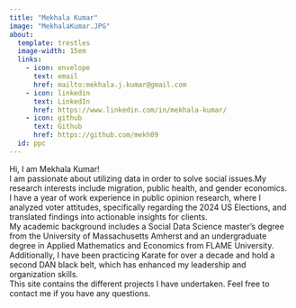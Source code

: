 ```yaml
---
title: "Mekhala Kumar"
image: "MekhalaKumar.JPG"
about: 
  template: trestles
  image-width: 15em
  links:
    - icon: envelope
      text: email
      href: mailto:mekhala.j.kumar@gmail.com
    - icon: linkedin
      text: LinkedIn
      href: https://www.linkedin.com/in/mekhala-kumar/
    - icon: github
      text: Github
      href: https://github.com/mekh09
  id: ppc
---
```


::: {#ppc}
Hi, I am Mekhala Kumar! <br> I am passionate about utilizing data in order to solve social issues.My research interests include migration, public health, and gender economics.<br> I have a year of work experience in public opinion research, where I analyzed voter attitudes, specifically regarding the 2024 US Elections, and translated findings into actionable insights for clients.<br> My academic background includes a Social Data Science master's degree from the University of Massachusetts Amherst and an undergraduate degree in Applied Mathematics and Economics from FLAME University. <br> Additionally, I have been practicing Karate for over a decade and hold a second DAN black belt, which has enhanced my leadership and organization skills. <br> This site contains the different projects I have undertaken. Feel free to contact me if you have any questions.
:::
